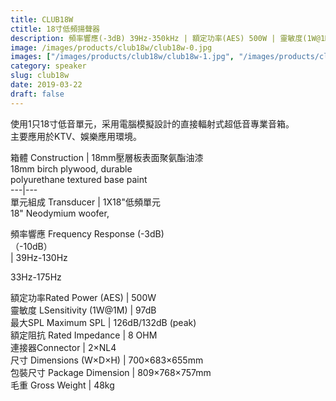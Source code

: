 ```yaml
---
title: CLUB18W
ctitle: 18寸低頻揚聲器
description: 頻率響應(-3dB) 39Hz-350kHz | 額定功率(AES) 500W | 靈敏度(1W@1M) 97dB | 最大SPL 126dB/132dB (peak)
image: /images/products/club18w/club18w-0.jpg
images: ["/images/products/club18w/club18w-1.jpg", "/images/products/club18w/club18w-2.jpg", "/images/products/club18w/club18w-3.jpg", "/images/products/club18w/club18w-4.jpg"]
category: speaker
slug: club18w
date: 2019-03-22
draft: false
---
```


使用1只18寸低音單元，采用電腦模擬設計的直接輻射式超低音專業音箱。  
主要應用於KTV、娛樂應用環境。  
  
箱體 Construction |  18mm壓層板表面聚氨酯油漆  
18mm birch plywood, durable  
polyurethane textured base paint  
---|---  
單元組成 Transducer |  1X18"低頻單元   
18" Neodymium woofer,  
  
頻率響應 Frequency Response (-3dB)  
（-10dB）  
|  39Hz-130Hz  
  
33Hz-175Hz  
  
  
額定功率Rated Power (AES) |  500W  
靈敏度 LSensitivity (1W@1M) |  97dB  
最大SPL Maximum SPL |  126dB/132dB (peak)  
額定阻抗 Rated Impedance |  8 OHM  
連接器Connector |  2×NL4  
尺寸 Dimensions (W×D×H) |  700×683×655mm  
包裝尺寸 Package Dimension |  809×768×757mm  
毛重 Gross Weight |  48kg


